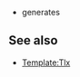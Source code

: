 {{doc/start}}
* {{tl|cleanup}} generates {{tlx|tl|cleanup}}

== See also ==
* [[Template:Tlx]]

{{doc/end}}
